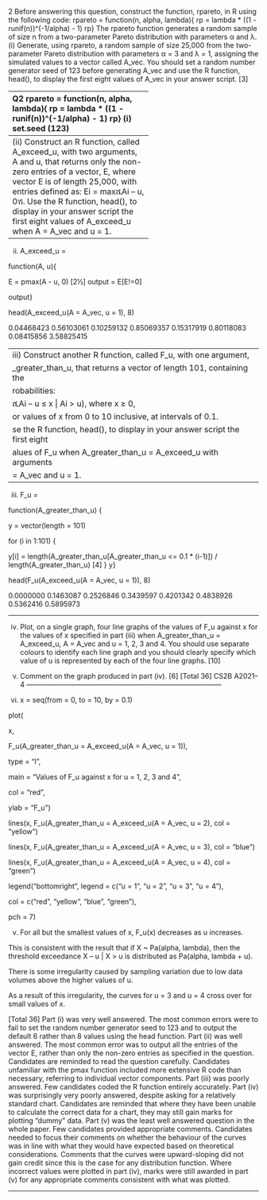 2 Before answering this question, construct the function, rpareto, in R using the 
following code: 
rpareto = function(n, alpha, lambda){ 
rp = lambda * ((1 - runif(n))^(-1/alpha) - 1) 
rp}
The rpareto function generates a random sample of size n from a two-parameter 
Pareto distribution with parameters α and λ. 
(i) Generate, using rpareto, a random sample of size 25,000 from the 
two-parameter Pareto distribution with parameters α = 3 and λ = 1, assigning 
the simulated values to a vector called A_vec. You should set a random 
number generator seed of 123 before generating A_vec and use the R function, 
head(), to display the first eight values of A_vec in your answer script. [3] 

--------------------------
Q2
rpareto = function(n, alpha, lambda){
rp = lambda * ((1 - runif(n))^(-1/alpha) - 1)
rp} 
(i)
set.seed (123) 
 

A_vec = 
 

rpareto(n = 25000, alpha = 3, lambda = 1) 
 

head(A_vec, 8) 
 


 
 0.11966335 0.67788900 0.19160373 1.04468423 1.56103061 
0.01566369 0.28445342 1.10259132 
---------------------------------------
(ii) Construct an R function, called A_exceed_u, with two arguments, A and u, that 
returns only the non-zero entries of a vector, E, where vector E is of length 
25,000, with entries defined as: 
Ei = maxሼAi – u, 0ሽ.
Use the R function, head(), to display in your answer script the first eight 
values of A_exceed_u when A = A_vec and u = 1. 

----------------------------



(ii)
A_exceed_u = 
 

function(A, u){ 
 

E = pmax(A - u, 0) [2½]
output = E[E!=0] 
 

output} 
 

head(A_exceed_u(A = A_vec, u = 1), 8) 
 


 
 0.04468423 0.56103061 0.10259132 0.85069357 0.15317919 
0.80118083 0.08415856 3.58825415 
 
 ----------------------------------
(iii) Construct another R function, called F_u, with one argument, 
A_greater_than_u, that returns a vector of length 101, containing the 
probabilities: 
PሺAi – u ≤ x | Ai > u), where x ≥ 0, 
for values of x from 0 to 10 inclusive, at intervals of 0.1. 
Use the R function, head(), to display in your answer script the first eight 
values of F_u when A_greater_than_u = A_exceed_u with arguments 
A = A_vec and u = 1. 
---------------------------------------



(iii)
F_u = 
 

function(A_greater_than_u) { 
 

y = vector(length = 101) 
 

for (i in 1:101) { 
 

y[i] = 
length(A_greater_than_u[A_greater_than_u <= 0.1 * (i-1)]) / 
length(A_greater_than_u) [4]
 }
y} 
 

head(F_u(A_exceed_u(A = A_vec, u = 1)), 8) 
 


 
 0.0000000 0.1463087 0.2526846 0.3439597 0.4201342 
0.4838926 0.5362416 0.5895973 
 




---------------------------------------

(iv) Plot, on a single graph, four line graphs of the values of F_u against x for 
the values of x specified in part (iii) when A_greater_than_u = A_exceed_u, 
A = A_vec and u = 1, 2, 3 and 4. You should use separate colours to identify 
each line graph and you should clearly specify which value of u is represented 
by each of the four line graphs. [10] 
(v) Comment on the graph produced in part (iv). [6] 
 [Total 36] CS2B A2021–4 
------------------------------------------------------------------------------------

 
(iv)
x = seq(from = 0, to = 10, by = 0.1) 
 

plot( 
 

x, 
 

F_u(A_greater_than_u = A_exceed_u(A = A_vec,
u = 1)), 
 

type = "l", 
 

main = "Values of F_u against x for u = 1, 2, 3 
and 4", 
 

col = "red", 
 

ylab = "F_u") 
 

lines(x, F_u(A_greater_than_u = A_exceed_u(A = 
A_vec, u = 2), col = "yellow") 
 

lines(x, F_u(A_greater_than_u = A_exceed_u(A = 
A_vec, u = 3), col = "blue") 
 

lines(x, F_u(A_greater_than_u = A_exceed_u(A = 
A_vec, u = 4), col = "green") 
 

legend("bottomright", 
 legend = c("u = 1", "u = 2", "u = 3", 
 "u = 4"), 
 

 col = c("red", "yellow", "blue", "green"), 
 

 pch = 7)

 



(v)
For all but the smallest values of x, F_u(x) decreases as u increases. 
 

This is consistent with the result that if X ~ Pa(alpha, lambda), then the threshold exceedance 
X – u | X > u is distributed as Pa(alpha, lambda + u). 
 

There is some irregularity caused by sampling variation due to low data volumes above the 
higher values of u. 
 

As a result of this irregularity, the curves for u = 3 and u = 4 cross over for small values of x.

 

[Total 36]
Part (i) was very well answered. The most common errors were to fail to set the 
random number generator seed to 123 and to output the default 6 rather than 8 values 
using the head function.
Part (ii) was well answered. The most common error was to output all the entries of 
the vector E, rather than only the non-zero entries as specified in the question. 
Candidates are reminded to read the question carefully. Candidates unfamiliar with 
the pmax function included more extensive R code than necessary, referring to 
individual vector components.
Part (iii) was poorly answered. Few candidates coded the R function entirely 
accurately. 
Part (iv) was surprisingly very poorly answered, despite asking for a relatively
standard chart. Candidates are reminded that where they have been unable to 
calculate the correct data for a chart, they may still gain marks for plotting “dummy” 
data.
Part (v) was the least well answered question in the whole paper. Few candidates 
provided appropriate comments. Candidates needed to focus their comments on 
whether the behaviour of the curves was in line with what they would have expected 
based on theoretical considerations. Comments that the curves were upward-sloping 
did not gain credit since this is the case for any distribution function. Where incorrect 
values were plotted in part (iv), marks were still awarded in part (v) for any 
appropriate comments consistent with what was plotted.


----------------------------------------------
